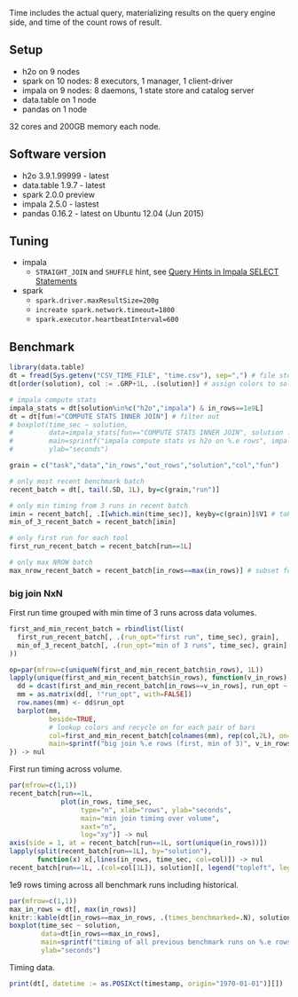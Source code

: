 
Time includes the actual query, materializing results on the query engine side, and time of the count rows of result.

## Setup

- h2o on 9 nodes
- spark on 10 nodes: 8 executors, 1 manager, 1 client-driver
- impala on 9 nodes: 8 daemons, 1 state store and catalog server
- data.table on 1 node
- pandas on 1 node

32 cores and 200GB memory each node.

## Software version

- h2o 3.9.1.99999 - latest
- data.table 1.9.7 - latest
- spark 2.0.0 preview
- impala 2.5.0 - lastest
- pandas 0.16.2 - latest on Ubuntu 12.04 (Jun 2015)

## Tuning

- impala
  - `STRAIGHT_JOIN` and `SHUFFLE` hint, see [Query Hints in Impala SELECT Statements](http://www.cloudera.com/documentation/enterprise/latest/topics/impala_hints.html)
  
- spark
  - `spark.driver.maxResultSize=200g`
  - `increate spark.network.timeout=1800`
  - `spark.executor.heartbeatInterval=600`

## Benchmark

```r
library(data.table)
dt = fread(Sys.getenv("CSV_TIME_FILE", "time.csv"), sep=",") # file stores multiple batches of benchmark run, so the filtering below
dt[order(solution), col := .GRP+1L, .(solution)] # assign colors to solutions

# impala compute stats
impala_stats = dt[solution%in%c("h2o","impala") & in_rows==1e9L]
dt = dt[fun!="COMPUTE STATS INNER JOIN"] # filter out
# boxplot(time_sec ~ solution,
#         data=impala_stats[fun=="COMPUTE STATS INNER JOIN", solution := "impala stats"],
#         main=sprintf("impala compute stats vs h2o on %.e rows", impala_stats$in_rows[1L]),
#         ylab="seconds")

grain = c("task","data","in_rows","out_rows","solution","col","fun")

# only most recent benchmark batch
recent_batch = dt[, tail(.SD, 1L), by=c(grain,"run")]

# only min timing from 3 runs in recent batch
imin = recent_batch[, .I[which.min(time_sec)], keyby=c(grain)]$V1 # take which.min
min_of_3_recent_batch = recent_batch[imin]

# only first run for each tool
first_run_recent_batch = recent_batch[run==1L]

# only max NROW batch
max_nrow_recent_batch = recent_batch[in_rows==max(in_rows)] # subset for only bigger NROW
```

### big join NxN

First run time grouped with min time of 3 runs across data volumes.

```r
first_and_min_recent_batch = rbindlist(list(
  first_run_recent_batch[, .(run_opt="first run", time_sec), grain],
  min_of_3_recent_batch[, .(run_opt="min of 3 runs", time_sec), grain]
))

op=par(mfrow=c(uniqueN(first_and_min_recent_batch$in_rows), 1L))
lapply(unique(first_and_min_recent_batch$in_rows), function(v_in_rows) {
  dd = dcast(first_and_min_recent_batch[in_rows==v_in_rows], run_opt ~ solution, value.var="time_sec")
  mm = as.matrix(dd[, !"run_opt", with=FALSE])
  row.names(mm) <- dd$run_opt
  barplot(mm,
          beside=TRUE,
          # lookup colors and recycle on for each pair of bars
          col=first_and_min_recent_batch[colnames(mm), rep(col,2L), on="solution", by=.EACHI, mult="first"]$V1,
          main=sprintf("big join %.e rows (first, min of 3)", v_in_rows))
}) -> nul
```

First run timing across volume.

```r
par(mfrow=c(1,1))
recent_batch[run==1L,
             plot(in_rows, time_sec, 
                  type="n", xlab="rows", ylab="seconds",
                  main="min join timing over volume",
                  xaxt="n",
                  log="xy")] -> nul
axis(side = 1, at = recent_batch[run==1L, sort(unique(in_rows))])
lapply(split(recent_batch[run==1L], by="solution"),
       function(x) x[,lines(in_rows, time_sec, col=col)]) -> nul
recent_batch[run==1L, .(col=col[1L]), solution][, legend("topleft", legend=solution, col=col, lty=1)] -> nul
```

1e9 rows timing across all benchmark runs including historical.

```r
par(mfrow=c(1,1))
max_in_rows = dt[, max(in_rows)]
knitr::kable(dt[in_rows==max_in_rows, .(times_benchmarked=.N), solution], row.names=FALSE, caption="benchmark timing entries")
boxplot(time_sec ~ solution,
        data=dt[in_rows==max_in_rows],
        main=sprintf("timing of all previous benchmark runs on %.e rows", max_in_rows),
        ylab="seconds")
```

Timing data.

```r
print(dt[, datetime := as.POSIXct(timestamp, origin="1970-01-01")][])
```
